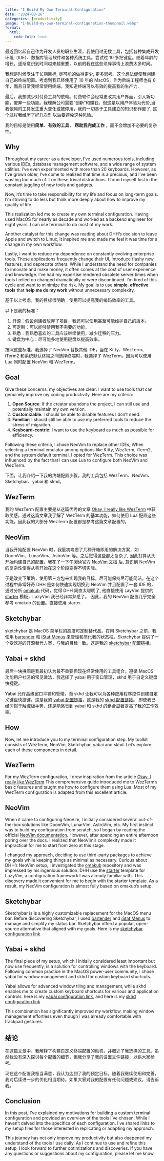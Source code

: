 ```yaml
---
title: "I Build My Own Terminal Configuration"
date: "2024-08-26"
categories: [productivity]
image: "i-build-my-own-terminal-configuration-thumpnail.webp"
format:
  html:
    code-fold: true
---
```


::: {.content-visible when-profile="zh"}
最近回忆起自己作为开发人员的职业生涯，我使用过无数工具，包括各种集成开发环境（IDE）、数据库管理软件和各种系统工具。尝试过 10 多把键盘。随着年龄的增长，逐渐意识到时间越来越重要，以前的我在这些琐碎事情上浪费太多时间。

我想是时候专注于长期目标, 尽可能的做得更少, 更多思考。这个想法促使我创建自己的终端配置。考虑到我已经使用了 10 年的 MacOS，作为后端工程师也有 8 年，而且日常我经常使用终端。我知道终端可以有效的提高我的生产力.

最后，我想减少对付费工具的依赖。付费软件会经常更改其用户界面，引入新功能，废弃一些功能。我理解公司需要“创新”和赚钱，但这是以用户体验为代价,当我依赖的工具发生重大变化或被停用，我的一切基于工具建立的知识都作废了, 这个过程我经历了好几次!!! 以后要避免这种风险。

我的目标是使用**简单**、**有效的工具**， **帮助我完成工作** ，而不会增加不必要的复杂性。
:::

::: {.content-visible when-profile="en"}
# Why

Throughout my career as a developer, I've used numerous tools, including various IDEs, database management software, and a wide range of system utilities. I've even experimented with more than 20 keyboards. 
However, as I've grown older, I've come to realized that time is a precious, and I've been wasting too much of it on these trivial distractions. I found myself lost in the constant juggling of new tools and gadgets.

Now, it's time to take responsibility for my life and focus on long-term goals. I'm striving to do less but think more deeply about how to improve my quality of life.

This realization led me to create my own terminal configuration. Having used MacOS for nearly as decade and worked as a backend engineer for eight years. I can use terminal to do most of my work.

Another catalyst for this change was reading about DHH's decision to leave Apple and switch to Linux, It inspired me and made me feel it was time for a change in my own workflow.

Lastly, I want to reduce my dependence on constantly evolving enterprise tools. These applications frequently change their UI, introduce flashy new features, and deprecate others. While I understand the need for companies to innovate and make money, it often comes at the cost of user experience and knowledge. I've had my expertise rendered obsolete server times when tools I relied on changed dramatically or were discontinued. I'm tired of this cycle and want to minimize the risk. My goal is to use **simple**, **effective tools** that **help me do my work** without unnecessary complexity.
:::

::: {.content-visible when-profile="zh"}
基于以上考虑，我的目标很明确：使用可以提高我的编码效率的工具。

以下是我的标准：

1. 开源：假设创建者放弃了项目，我还可以使用甚至可能维护自己的版本。
2. 可定制：可以能够禁用我不需要的功能。
3. 熟悉：我熟悉喜欢的工具应该继续使用，减少迁移的压力。
4. 键盘为中心：尽可能多地使用键盘以提高效率。

按照这些标准，我选择了 NeoVim 替换其他 IDE，当在 Kitty、WezTerm、iTerm2 和系统默认终端之间选择终端时，我选择了 WezTerm。因为可以使用 Lua 同时配置 NeoVim 和 WezTerm。
:::

::: {.content-visible when-profile="en"}
# Goal

Give these concerns, my objectives are clear: I want to use tools that can genuinely improve my coding productivity. Here are my criteria:

1. **Open Source**: If the creator abandons the project, I can still use and potentially maintain  my own version.
2. **Customizable**: I should be able to disable features I don't need.
3. **Familiar**: I should still be able to use my preferred tools to reduce the stress of migration.
4. **Keyboard-centric**: I want to use the keyboard as much as possible for efficiency.

Following these criteria, I chose NeoVim to replace other IDEs, When selecting a terminal emulator among options like Kitty, WezTerm, iTerm2, and the system default terminal. I opted for WezTerm. This choice was influenced by the fact that I can use Lua to configure both NeoVim and WezTerm.
:::

::: {.content-visible when-profile="zh"}
下面，让我介绍一下我的终端配置步骤。我的工具包括 WezTerm、NeoVim、Sketchybar、yabai 和 skhd。

## WezTerm

我的 WezTerm 配置主要是从这篇优秀的文章 [Okay, I really like WezTerm](https://alexplescan.com/posts/2024/08/10/wezterm/) 中获取灵感。通过这篇文章我了解了 WezTerm 的基本功能，如何使用 Lua 配置这些功能。因此我的大部分 WezTerm 配置都是参考这篇文章配置的。

## NeoVim

当我开始配置 NeoVim 时，我最初考虑了几种开箱即用的解决方案，如 DoomVim、LunarVim、AstroVim 等。之后觉得这些都太复杂了, 因此打算从头开始构建自己的配置，我花了一下午阅读官方 [NeoVim 文档](https://neovim.io/doc/user/index.html) 后, 意识到 NeoVim 的复杂性使得从零开始在这个阶段变得不切实际。

于是改变下策略，使用第三方包来实现我的目标，尽可能保持尽可能简洁。在这个过程中非常好奇 DHH 是如何快速实现切换到 NeoVim 并且配置了一套 IDE 的，通过分析 [omakub](https://github.com/basecamp/omakub) 代码，觉得 DHH 简直太聪明了, 他直接使用 LayVim 提供的 [starter](https://github.com/LazyVim/starter) 模板，LazyVim 我已经非常熟悉了。 因此，我的 NeoVim 配置几乎完全参考 omakub 的设置。直接使用 starter.

## Sketchybar

sketchybar 是 MacOS 菜单栏的高度可定制替代品。在用 Sketchybar 之前，我使用 [bartender](https://www.macbartender.com/) 和 [iStat Menus](https://bjango.com/mac/istatmenus/) 来管理和简化我的状态栏。Sketchybar 提供了一个受欢迎的开源替代方案，与我的目标一致。这是我的 [sketchybar 配置链接](https://github.com/watsy0007/sketchybar)。

## Yabai + skhd

最后一块拼图是我最初认为最不重要但现在经常使用的工具组合。遵循 MacOS 功能用户社区的常见做法，我选择了 yabai 用于窗口管理，skhd 用于自定义键盘快捷键。

Yabai 允许高级窗口平铺和管理，而 skhd 让我可以为各种应用程序控件创建自定义键盘快捷键。这是我的 [yabai 配置链接](https://gist.github.com/watsy0007/b6cb19b2fdd38655c2545d3a4a36957b)，这是我的 [skhd 配置链接](https://gist.github.com/watsy0007/e08bfebc74acefe518fc2af504edef07)。
即使我已经习惯于触控板手势，还是能感觉到 yabai 和 skhd 的组合显著提高了我的工作效率。
:::

::: {.content-visible when-profile="en"}
# How

Now, let me introduce you to my terminal configuration step. My toolkit consists of WezTerm, NeoVim, Sketchybar, yabai and skhd. Let's explore each of these components in detail.

## WezTerm

For my WezTerm configuration, I drew inspiration from the article [Okay, I really like WezTerm](https://alexplescan.com/posts/2024/08/10/wezterm/) This comprehensive guide introduced me to WezTerm's basic features and taught  me how to configure them using Lua. Most of my WezTerm configuration is adapted from this excellent article.

## NeoVim

When it came to configuring NeoVim, I initially considered several out-of-the-box solutions like DoomVim, LunarVim, AstroVim, etc. My first instinct was to build my configuration from scratch, so I began by reading the official [NeoVim documentation](https://neovim.io/doc/user/index.html). However, after spending an entire afternoon poring over the docs. I realized that NeoVim's complexity made it impractical for me to start from zero at this stage.

I changed my approach, deciding to use third-party packages to achieve my goals while keeping things as minimal as necessary. Curious about DHH's NeoVim setup, I investigated the [omakub](https://github.com/basecamp/omakub) repository and was impressed by his ingenious solution. DHH use the [starter](https://github.com/LazyVim/starter) template for LazyVim, a configuration framework I was already familiar with. This discovery made it convenient for me to begin with the starter template. As a result, my NeoVim configuration is almost fully based on omakub's setup.

## Sketchybar

Sketchybar is is a highly customizable replacement for the MacOS menu bar. Before discovering Sketchybar, I used  [bartender](https://www.macbartender.com/)  and [iStat Menus](https://bjango.com/mac/istatmenus/) to manage and simplify my status bar. Sketchybar offerd a popular, open-source alternative that aligned with my goals. Here is my [sketchybar configuration link](https://github.com/watsy0007/sketchybar)

## Yabai + skhd

The final piece of my setup, which I initially considered least important but now use frequently, is a solution for controlling windows with the keyboard. Following common practice in the MacOS power-user community, I chose yabai for window management and skhd for custom keyboard shortcuts.

Yabai allows for advanced window tiling and management, while skhd enables me to create custom keyboard shortcuts for various and application controls.  here is my [yabai configuration link](https://gist.github.com/watsy0007/b6cb19b2fdd38655c2545d3a4a36957b), and here is my [skhd configuration link](https://gist.github.com/watsy0007/e08bfebc74acefe518fc2af504edef07)

This combination has significantly improved my workflow, making window management effortless even though I was already comfortable with trackpad gestures.
:::

::: {.content-visible when-profile="zh"}
# 结论

在这篇文章中，我解释了构建自定义终端配置的动机，并概述了我选择的工具。虽然我没有深入探讨每个配置的细节，但我分享了我的设置文件链接，以供大家参考。

现在这个配置我相当满意，我认为达到了我的预定目标。随着我继续使用和完善，我对后续进一步的优化相当期待。如果大家对我的配置有任何问题或建议，请告诉我。
:::

::: {.content-visible when-profile="en"}
# Conclusion
In this post, I've explained my motivations for building a custom terminal configuration and provided an overview of the tools I've chosen. While I haven't delved into the specifics of each configuration. I've shared links to my setup files for those interested in replicating or adapting my approach.

This journey has not only improve my productivity but also deepened my understand of the tools I use daily. As I continue to use and refine this setup, I look forward to further optimizations and discoveries. If you have any questions or suggestions about my configuration, please let me know.
:::
